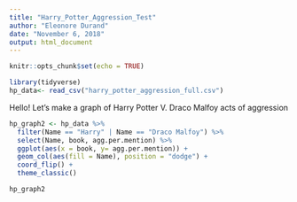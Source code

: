 ```yaml
---
title: "Harry_Potter_Aggression_Test"
author: "Eleonore Durand"
date: "November 6, 2018"
output: html_document
---
```


```r
knitr::opts_chunk$set(echo = TRUE)
```


```r
library(tidyverse)
hp_data<- read_csv("harry_potter_aggression_full.csv")

```

Hello! 
Let's make a graph of Harry Potter V. Draco Malfoy acts of aggression

```r
hp_graph2 <- hp_data %>% 
  filter(Name == "Harry" | Name == "Draco Malfoy") %>% 
  select(Name, book, agg.per.mention) %>% 
  ggplot(aes(x = book, y= agg.per.mention)) +
  geom_col(aes(fill = Name), position = "dodge") +
  coord_flip() +
  theme_classic()

hp_graph2 
  

```

